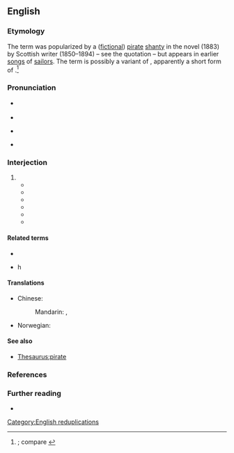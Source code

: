 {{also|yo ho ho}}
==English==
{{was wotd|2019|September|19}}

===Etymology===
The term was popularized by a ([[fictional]]) [[pirate#Noun|pirate]] [[shanty]] in the novel ''{{w|Treasure Island}}'' (1883) by Scottish writer {{w|Robert Louis Stevenson}} (1850–1894)&nbsp;– see the quotation&nbsp;– but appears in earlier [[song]]s of [[sailor]]s. The term is possibly a variant of {{m|en|yo-he-ho}}, apparently a short form of {{m|en|yo-heave-ho||a [[repetitive]] [[call#Noun|call]] made to [[synchronize]] [[worker]]s [[perform]]ing some [[collective#Adjective|collective]] [[physical#Adjective|physical]] [[labour#Noun|labour]], such as [[haul#Verb|hauling]] on a [[rope#Noun|rope]]}}.<ref>{{R:Lexico|pos=''exclamation''|noformat=yes|nodot=yes}}; compare {{R:OED Online|entry=yo-he-ho|pos=''n.'' (and ''int.'')|noformat=yes|id=38503336|date=September 2016}}</ref>

===Pronunciation===
* {{a|RP}} {{IPA|en|/ˈjəʊhəʊhəʊ/|/jəʊhəʊˈhəʊ/}}
* {{audio|en|En-uk-yo-ho-ho.oga|Audio (RP)}}
* {{a|GA}} {{IPA|en|/ˈjoʊhoʊhoʊ/|/ˌjoʊˌhoʊˈhoʊ/}}
* {{rhymes|en|əʊ}}

===Interjection===
{{en-interj}}

# {{non-gloss definition|A [[cry#Noun|cry]] associated with [[pirate]]s and [[seafaring#Noun|seafaring]], originally a [[repetitive]] [[chant#Noun|chant]] intended to [[synchronize]] [[worker]]s [[perform]]ing some [[collective#Adjective|collective]] [[physical#Adjective|physical]] [[labour#Noun|labour]], such as [[haul#Verb|hauling]] on a [[rope#Noun|rope]].}}
#* {{quote-book|en|author=William B[atchelder] Bradbury|authorlink=William Batchelder Bradbury|chapter=The Fisherman|title=The Alpine Glee Singer: A Complete Collection of Secular and Social Music,{{nb...|Arranged in Four Vocal Parts, for Choirs, Singing Classes, and Musical Societies; with a Full Course of Vocal Exercises for the Cultivation of the Voice, and for Improvement in Musical Notation.}}|location=New York, N.Y.|publisher=Newman & Ivison,{{nb...|199 Broadway; Cincinnati, Oh.: Wm. H. Moore & Co.; Chicago, Ill.: S. C. Griggs & Co.; Hartford, Conn.: Brockett, Fuller & Co.; Auburn: J. C. Ivison & Co.}}|year=1852|page=66|pageurl=https://books.google.com/books?id=KqYQAAAAYAAJ&pg=PA66|oclc=29298459|passage=How happy, my comrades, how happy are we, / While drawing fish from the dark rolling sea, / While drawing fish from the dark rolling sea. / '''Yo ho''', '''yo ho''', '''yo ho, ho, ho'''!|brackets=on}}
#* {{quote-book|en|author=W. O. Perkins|chapter=Sailor’s Chorus|title=The Male Voice Glee Book, for Colleges, Men’s Vocal Clubs, and the Social Circle;{{nb...|Containing a Complete Elementary Course, and a Great Variety of Secular and Sacred Music, Arranged for Male Voices.}}|location=Boston, Mass.|publisher=[[w:Oliver Ditson|Oliver Ditson & Company]],{{nb...|Washington Street; New York, N.Y.: C. H. Ditson & Co.; Chicago, Ill.: Lyon & Healy; Philadelphia, Pa.: J. E. Ditson & Co.}}|year=1876|page=52|pageurl=https://books.google.com/books?id=VwwFAQAAIAAJ&pg=PA52|oclc=2949957|passage=We're rolling along, rolling along, / As over the sea we go, / As over the sea we go, / And our anchor we heave, while we're singing our song. / Sing '''yo! ho!''' cheery men, '''ho!''' / Sing '''yo!''' cheery men, '''ho!'''|brackets=on}}
#* {{RQ:Stevenson Treasure Island|chapter=The Ebb-tide Runs|part=V|page=188|passage=The endless ballad had come to an end at last, and the whole diminished company about the camp fire had broken into the chorus I had heard so often:— / "Fifteen men on the dead man's chest— / '''Yo-ho-ho''', and a bottle of rum! / Drink and the devil had done for the rest— / '''Yo-ho-ho''', and a bottle of rum!"}}
#* {{quote-book|en|author=Werner Mathews|chapter=Sailor’s Song. (Invitation to the Sea).|title=Adolescence: Being Selections from Occasional Poems and Meditations Illustrating that of the Author|location=Cambridge|publisher=At the press of the Cambridge Review; Fabb & Tyler, Limited|year=1914|page=45|pageurl=https://babel.hathitrust.org/cgi/pt?id=mdp.39015063934411;view=1up;seq=51|oclc=62578309|passage=Where the Ships sail down / To the Western Sun / Alone in the Ocean Blue, / '''Yo ho ho'''! '''Yo ho ho'''! / '''Yo ho ho'''! '''Yo ho ho'''!}}
#* {{quote-book|en|author=Jackie French|authorlink=Jackie French|chapter=My Mum the Pirate|title=One Big Wacky Family|location=Sydney, N.S.W.|publisher={{w|Angus & Robertson}}|year=2004|isbn=978-0-7322-8745-0|passage='With a '''yo ho ho''' and we'll raise the flag, / We've lots of cake in a paper bag. / We've six watermelons and pizza too. / It's a pirate's life for me and you!' / The sound of singing—well, something like singing, anyway—floated up from the creek.}}
#* {{quote-book|en|author=Adam Guillain|author2=Charlotte Guillain|editor=Catherine Coe|title=Yo Ho Ho!|series=Rising Stars Reading Planet|location=London|publisher=Rising Stars UK, [[w:Taylor & Francis|Hodder Education Group]]|year=2016|page=13|pageurl=https://books.google.com/books?id=czzeDgAAQBAJ&pg=PP15|isbn=978-1-47187-858-9|passage=When Asha threw the hair clip, the pirates jumped like flying fish to grab it. Pirate Joe leaped the highest and caught it. "'''Yo ho ho'''! It's mine!" he said.}}

====Related terms====
* {{l|en|yo-he-ho}}
* {{l|en|yo-heave-ho}} h

====Translations====
{{trans-top|''cry associated with pirates and seafaring''}}
* Chinese:
*: Mandarin: {{t|cmn|[[喲]][[呵]][[呵]]}}, {{t|cmn|[[哟]][[呵]][[呵]]|tr=yō hē hē}}
{{trans-mid}}
* Norwegian: {{t|no|hiv o’hoi}}
{{trans-bottom}}

====See also====
* [[Thesaurus:pirate]]

===References===
<references />

===Further reading===
* {{pedia|Dead Man's Chest}}

[[Category:English reduplications]]